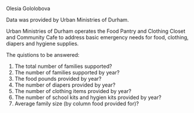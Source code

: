 Olesia Gololobova

Data was provided by Urban Ministries of Durham.

Urban Ministries of Durham operates the Food Pantry and Clothing Closet and Community Cafe to address basic emergency needs for food, clothing, diapers and hygiene supplies.

The quistions to be answered:

1. The total number of families supported?
2. The number of families supported by year?
3. The food pounds provided by year?
4. The number of diapers provided by year?
5. The number of clothing items provided by year?
6. The number of school kits and hygien kits provided by year?
7. Average family size (by column food provided for)? 


